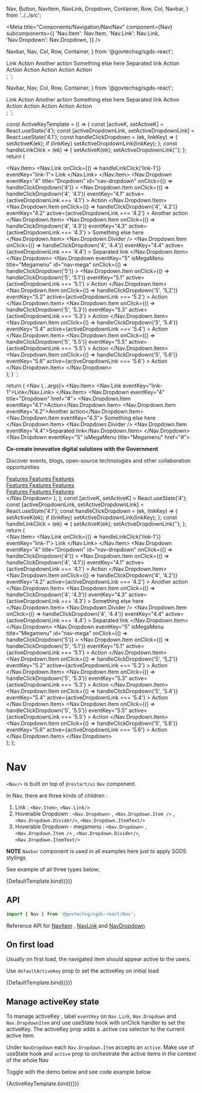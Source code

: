  Nav,
  Button,
  NavItem,
  NavLink,
  Dropdown,
  Container,
  Row,
  Col,
  Navbar,
} from '../../src';

<Meta
  title="Components/Navigation/Nav/Nav"
  component={Nav}
  subcomponents={{
    'Nav.Item': Nav.Item,
    'Nav.Link': Nav.Link,
    'Nav.Dropdown': Nav.Dropdown,
  }}
/>

  Navbar,
  Nav,
  Col,
  Row,
  Container,
} from '@govtechsg/sgds-react';
<Navbar>
  <Nav>
    <Nav.Item>
      <Nav.Link eventKey="link-1">Link</Nav.Link>
    </Nav.Item>
    <Nav.Dropdown eventKey="4" title="Dropdown" id="nav-dropdown">
      <Nav.Dropdown.Item eventKey="4.1">Action</Nav.Dropdown.Item>
      <Nav.Dropdown.Item eventKey="4.2">Another action</Nav.Dropdown.Item>
      <Nav.Dropdown.Item eventKey="4.3">Something else here</Nav.Dropdown.Item>
      <Nav.Dropdown.Divider />
      <Nav.Dropdown.Item eventKey="4.4">Separated link</Nav.Dropdown.Item>
    </Nav.Dropdown>
    <Nav.Dropdown eventKey="5" isMegaMenu title="Megamenu" id="nav-mega">
      <Container>
        <Row>
          <Col>
            <Nav.Dropdown.Item eventKey="5.1">Action</Nav.Dropdown.Item>
          </Col>
          <Col>
            <Nav.Dropdown.Item eventKey="5.2">Action</Nav.Dropdown.Item>
          </Col>
          <Col>
            <Nav.Dropdown.Item eventKey="5.3">Action</Nav.Dropdown.Item>
          </Col>
        </Row>
        <Row>
          <Col>
            <Nav.Dropdown.Item eventKey="5.4">Action</Nav.Dropdown.Item>
          </Col>
          <Col>
            <Nav.Dropdown.Item eventKey="5.5">Action</Nav.Dropdown.Item>
          </Col>
          <Col>
            <Nav.Dropdown.Item eventKey="5.6">Action</Nav.Dropdown.Item>
          </Col>
        </Row>
      </Container>
    </Nav.Dropdown>
  </Nav>
</Navbar>;
`;

  Navbar,
  Nav,
  Col,
  Row,
  Container,
} from '@govtechsg/sgds-react';
<Navbar>
  <Nav defaultActiveKey="link-1">
    <Nav.Item>
      <Nav.Link eventKey="link-1">Link</Nav.Link>
    </Nav.Item>
    <Nav.Dropdown eventKey="4" title="Dropdown" id="nav-dropdown">
      <Nav.Dropdown.Item eventKey="4.1">Action</Nav.Dropdown.Item>
      <Nav.Dropdown.Item eventKey="4.2">Another action</Nav.Dropdown.Item>
      <Nav.Dropdown.Item eventKey="4.3">Something else here</Nav.Dropdown.Item>
      <Nav.Dropdown.Divider />
      <Nav.Dropdown.Item eventKey="4.4">Separated link</Nav.Dropdown.Item>
    </Nav.Dropdown>
    <Nav.Dropdown eventKey="5" isMegaMenu title="Megamenu" id="nav-mega">
      <Container>
        <Row>
          <Col>
            <Nav.Dropdown.Item eventKey="5.1">Action</Nav.Dropdown.Item>
          </Col>
          <Col>
            <Nav.Dropdown.Item eventKey="5.2">Action</Nav.Dropdown.Item>
          </Col>
          <Col>
            <Nav.Dropdown.Item eventKey="5.3">Action</Nav.Dropdown.Item>
          </Col>
        </Row>
        <Row>
          <Col>
            <Nav.Dropdown.Item eventKey="5.4">Action</Nav.Dropdown.Item>
          </Col>
          <Col>
            <Nav.Dropdown.Item eventKey="5.5">Action</Nav.Dropdown.Item>
          </Col>
          <Col>
            <Nav.Dropdown.Item eventKey="5.6">Action</Nav.Dropdown.Item>
          </Col>
        </Row>
      </Container>
    </Nav.Dropdown>
  </Nav>
</Navbar>;
`;

const ActiveKeyTemplate = () => {
  const [activeK, setActiveK] = React.useState('4');
  const [activeDropdownLink, setActiveDropdownLink] = React.useState('4.1');
  const handleClickDropdown = (ek, linkKey) => {
    setActiveK(ek);
    if (linkKey) setActiveDropdownLink(linkKey);
  };
  const handleLinkClick = (ek) => {
    setActiveK(ek);
    setActiveDropdownLink('');
  };
  return (
    <Navbar>
      <Nav activeKey={activeK}>
        <Nav.Item>
          <Nav.Link onClick={() => handleLinkClick('link-1')} eventKey="link-1">
            Link
          </Nav.Link>
        </Nav.Item>
        <Nav.Dropdown
          eventKey="4"
          title="Dropdown"
          id="nav-dropdown"
          onClick={() => handleClickDropdown('4')}
        >
          <Nav.Dropdown.Item
            onClick={() => handleClickDropdown('4', '4.1')}
            eventKey="4.1"
            active={activeDropdownLink === '4.1'}
          >
            Action
          </Nav.Dropdown.Item>
          <Nav.Dropdown.Item
            onClick={() => handleClickDropdown('4', '4.2')}
            eventKey="4.2"
            active={activeDropdownLink === '4.2'}
          >
            Another action
          </Nav.Dropdown.Item>
          <Nav.Dropdown.Item
            onClick={() => handleClickDropdown('4', '4.3')}
            eventKey="4.3"
            active={activeDropdownLink === '4.3'}
          >
            Something else here
          </Nav.Dropdown.Item>
          <Nav.Dropdown.Divider />
          <Nav.Dropdown.Item
            onClick={() => handleClickDropdown('4', '4.4')}
            eventKey="4.4"
            active={activeDropdownLink === '4.4'}
          >
            Separated link
          </Nav.Dropdown.Item>
        </Nav.Dropdown>
        <Nav.Dropdown
          eventKey="5"
          isMegaMenu
          title="Megamenu"
          id="nav-mega"
          onClick={() => handleClickDropdown('5')}
        >
          <Container>
            <Row>
              <Col>
                <Nav.Dropdown.Item
                  onClick={() => handleClickDropdown('5', '5.1')}
                  eventKey="5.1"
                  active={activeDropdownLink === '5.1'}
                >
                  Action
                </Nav.Dropdown.Item>
              </Col>
              <Col>
                <Nav.Dropdown.Item
                  onClick={() => handleClickDropdown('5', '5,2')}
                  eventKey="5.2"
                  active={activeDropdownLink === '5.2'}
                >
                  Action
                </Nav.Dropdown.Item>
              </Col>
              <Col>
                <Nav.Dropdown.Item
                  onClick={() => handleClickDropdown('5', '5.3')}
                  eventKey="5.3"
                  active={activeDropdownLink === '5.3'}
                >
                  Action
                </Nav.Dropdown.Item>
              </Col>
            </Row>
            <Row>
              <Col>
                <Nav.Dropdown.Item
                  onClick={() => handleClickDropdown('5', '5.4')}
                  eventKey="5.4"
                  active={activeDropdownLink === '5.4'}
                >
                  Action
                </Nav.Dropdown.Item>
              </Col>
              <Col>
                <Nav.Dropdown.Item
                  onClick={() => handleClickDropdown('5', '5.5')}
                  eventKey="5.5"
                  active={activeDropdownLink === '5.5'}
                >
                  Action
                </Nav.Dropdown.Item>
              </Col>
              <Col>
                <Nav.Dropdown.Item
                  onClick={() => handleClickDropdown('5', '5.6')}
                  eventKey="5.6"
                  active={activeDropdownLink === '5.6'}
                >
                  Action
                </Nav.Dropdown.Item>
              </Col>
            </Row>
          </Container>
        </Nav.Dropdown>
      </Nav>
    </Navbar>
  );
}
`;

  return (
    <Navbar>
      <Nav {...args}>
        <Nav.Item>
          <Nav.Link eventKey="link-1">Link</Nav.Link>
        </Nav.Item>
        <Nav.Dropdown eventKey="4" title="Dropdown" href="#">
          <Nav.Dropdown.Item eventKey="4.1">Action</Nav.Dropdown.Item>
          <Nav.Dropdown.Item eventKey="4.2">Another action</Nav.Dropdown.Item>
          <Nav.Dropdown.Item eventKey="4.3">
            Something else here
          </Nav.Dropdown.Item>
          <Nav.Dropdown.Divider />
          <Nav.Dropdown.Item eventKey="4.4">Separated link</Nav.Dropdown.Item>
        </Nav.Dropdown>
        <Nav.Dropdown eventKey="5" isMegaMenu title="Megamenu" href="#">
          <div className="container is-fluid">
            <div className="row p-4">
              <div className="col">
                <p>
                  <strong>
                    Co-create innovative digital solutions with the Government
                  </strong>
                </p>
                <p>
                  Discover events, blogs, open-source technologies and other
                  collaboration opportunities
                </p>
              </div>
              <div className="col">
                <a className="dropdown-item" href="#">
                  Features
                </a>
                <a className="dropdown-item" href="#">
                  Features
                </a>
                <a className="dropdown-item" href="#">
                  Features
                </a>
              </div>
              <div className="col">
                <a className="dropdown-item" href="#">
                  Features
                </a>
                <a className="dropdown-item" href="#">
                  Features
                </a>
                <a className="dropdown-item" href="#">
                  Features
                </a>
              </div>
              <div className="col">
                <a className="dropdown-item" href="#">
                  Features
                </a>
                <a className="dropdown-item" href="#">
                  Features
                </a>
                <a className="dropdown-item" href="#">
                  Features
                </a>
              </div>
            </div>
          </div>
        </Nav.Dropdown>
      </Nav>
    </Navbar>
  );
};
  const [activeK, setActiveK] = React.useState('4');
  const [activeDropdownLink, setActiveDropdownLink] = React.useState('4.1');
  const handleClickDropdown = (ek, linkKey) => {
    setActiveK(ek);
    if (linkKey) setActiveDropdownLink(linkKey);
  };
  const handleLinkClick = (ek) => {
    setActiveK(ek);
    setActiveDropdownLink('');
  };
  return (
    <Navbar>
      <Nav activeKey={activeK}>
        <Nav.Item>
          <Nav.Link onClick={() => handleLinkClick('link-1')} eventKey="link-1">
            Link
          </Nav.Link>
        </Nav.Item>
        <Nav.Dropdown
          eventKey="4"
          title="Dropdown"
          id="nav-dropdown"
          onClick={() => handleClickDropdown('4')}
        >
          <Nav.Dropdown.Item
            onClick={() => handleClickDropdown('4', '4.1')}
            eventKey="4.1"
            active={activeDropdownLink === '4.1'}
          >
            Action
          </Nav.Dropdown.Item>
          <Nav.Dropdown.Item
            onClick={() => handleClickDropdown('4', '4.2')}
            eventKey="4.2"
            active={activeDropdownLink === '4.2'}
          >
            Another action
          </Nav.Dropdown.Item>
          <Nav.Dropdown.Item
            onClick={() => handleClickDropdown('4', '4.3')}
            eventKey="4.3"
            active={activeDropdownLink === '4.3'}
          >
            Something else here
          </Nav.Dropdown.Item>
          <Nav.Dropdown.Divider />
          <Nav.Dropdown.Item
            onClick={() => handleClickDropdown('4', '4.4')}
            eventKey="4.4"
            active={activeDropdownLink === '4.4'}
          >
            Separated link
          </Nav.Dropdown.Item>
        </Nav.Dropdown>
        <Nav.Dropdown
          eventKey="5"
          isMegaMenu
          title="Megamenu"
          id="nav-mega"
          onClick={() => handleClickDropdown('5')}
        >
          <Container>
            <Row>
              <Col>
                <Nav.Dropdown.Item
                  onClick={() => handleClickDropdown('5', '5.1')}
                  eventKey="5.1"
                  active={activeDropdownLink === '5.1'}
                >
                  Action
                </Nav.Dropdown.Item>
              </Col>
              <Col>
                <Nav.Dropdown.Item
                  onClick={() => handleClickDropdown('5', '5,2')}
                  eventKey="5.2"
                  active={activeDropdownLink === '5.2'}
                >
                  Action
                </Nav.Dropdown.Item>
              </Col>
              <Col>
                <Nav.Dropdown.Item
                  onClick={() => handleClickDropdown('5', '5.3')}
                  eventKey="5.3"
                  active={activeDropdownLink === '5.3'}
                >
                  Action
                </Nav.Dropdown.Item>
              </Col>
            </Row>
            <Row>
              <Col>
                <Nav.Dropdown.Item
                  onClick={() => handleClickDropdown('5', '5.4')}
                  eventKey="5.4"
                  active={activeDropdownLink === '5.4'}
                >
                  Action
                </Nav.Dropdown.Item>
              </Col>
              <Col>
                <Nav.Dropdown.Item
                  onClick={() => handleClickDropdown('5', '5.5')}
                  eventKey="5.5"
                  active={activeDropdownLink === '5.5'}
                >
                  Action
                </Nav.Dropdown.Item>
              </Col>
              <Col>
                <Nav.Dropdown.Item
                  onClick={() => handleClickDropdown('5', '5.6')}
                  eventKey="5.6"
                  active={activeDropdownLink === '5.6'}
                >
                  Action
                </Nav.Dropdown.Item>
              </Col>
            </Row>
          </Container>
        </Nav.Dropdown>
      </Nav>
    </Navbar>
  );
};

# Nav

`<Nav/>` is built on top of `@restart/ui` `Nav` component.

In Nav, there are three kinds of children :

1. Link : `<Nav.Item>`, `<Nav.Link/>`
2. Hoverable Dropdown : `<Nav.Dropdown>` , `<Nav.Dropdown.Item />` , `<Nav.Dropdown.Divider/>`, `<Nav.Dropdown.ItemText/>`
3. Hoverable Dropdown - megamenu : `<Nav.Dropdown>` , `<Nav.Dropdown.Item />` , `<Nav.Dropdown.Divider/>`, `<Nav.Dropdown.ItemText/>`

**NOTE** `Navbar` component is used in all examples here just to apply SGDS stylings

See example of all three types below;

<Canvas>
  <Story
    height="300px"
    name="Default"
    parameters={{
      docs: {
        source: {
          code: templateCodeNav,
        },
        type: 'code',
      },
    }}
  >
    {DefaultTemplate.bind({})}
  </Story>
</Canvas>

## API

```jsx
import { Nav } from '@govtechsg/sgds-react/Nav';
```

<ArgsTable story="Default" />

Reference API for [NavItem](https://react-bootstrap.github.io/components/navs/#nav-item-props) ,
[NavLink](https://react-bootstrap.github.io/components/navs/#nav-link-props)
and
[NavDropdown](/docs/components-navigation-nav-navdropdown--default-story)

## On first load

Usually on first load, the navigated item should appear active to the users.

Use `defaultActiveKey` prop to set the activeKey on initial load

<Canvas>
  <Story
    height="250px"
    name="Default Active Key"
    args={{ defaultActiveKey: 'link-1' }}
    parameters={{
      docs: {
        source: {
          code: templateCodeNavDefaultActive,
        },
        type: 'code',
      },
    }}
  >
    {DefaultTemplate.bind({})}
  </Story>
</Canvas>

## Manage activeKey state

To manage activeKey , label `eventKey` on `Nav.Link`, `Nav.Dropdown` and `Nav.DropdownItem` and use useState hook with onClick handler to set the activeKey.
The activeKey prop adds a .active css selector to the current active Item.

Under `NavDropdown` each `Nav.Dropdown.Item` accepts an `active`. Make use of useState hook and `active` prop to orchestrate the active items in the context of the whole Nav

Toggle with the demo below and see code example below

<Canvas>
  <Story
    height="250px"
    name="Active Key"
    parameters={{
      docs: {
        source: {
          code: templateCodeNavActive,
        },
        type: 'code',
      },
    }}
  >
    {ActiveKeyTemplate.bind({})}
  </Story>
</Canvas>
